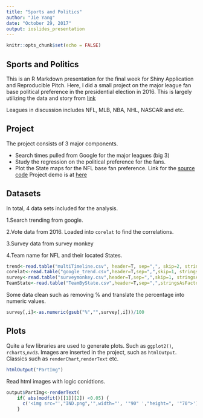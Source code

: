 ```yaml
---
title: "Sports and Politics"
author: "Jie Yang"
date: "October 29, 2017"
output: ioslides_presentation
---
```


```r
knitr::opts_chunk$set(echo = FALSE)
```

## Sports and Politics

This is an R Markdown presentation for the final week for Shiny Application and Reproducible Pitch.
Here, I did a small project on the major league fan base political preference in the presidential election in 2016. This is largely utilizing the data and story from [link](https://fivethirtyeight.com/features/how-every-nfl-teams-fans-lean-politically/)

Leagues in discussion includes NFL, MLB, NBA, NHL, NASCAR and etc.

## Project

The project consists of 3 major components.

- Search times pulled from Google for the major leagues (big 3)
- Study the regression on the political preference for the fans.
- Plot the State maps for the NFL base fan preference.
Link for the [source code](https://github.com/aceduce/DSS_DataProd/tree/master/DDS_DataProject_w4/NFL_Politics)
Project demo is at [here](https://aceduce.shinyapps.io/sports_politics/)


## Datasets 

In total, 4 data sets included for the analysis. 

1.Search trending from google.

2.Vote data from 2016. Loaded into `corelat` to find the correlations.

3.Survey data from survey monkey

4.Team name for NFL and their located States.

```r
trend<-read.table("multiTimeline.csv", header=T, sep=",", skip=2, stringsAsFactors = FALSE)
corelat<-read.table("google_trend.csv",header=T,sep=",",skip=1, stringsAsFactors = FALSE)
survey<-read.table("surveymonkey.csv",header=T,sep=",",skip=1, stringsAsFactors = FALSE)
TeamState<-read.table("TeamByState.csv",header=T,sep=",",stringsAsFactors = FALSE)
```
Some data clean such as removing % and translate the percentage into numeric values.
```r
survey[,i]<-as.numeric(gsub("%","",survey[,i]))/100
```

## Plots

Quite a few libraries are used to generate plots. Such as `ggplot2()`, `rcharts`,`nvd3`. Images are inserted in the project, such as `htmlOutput`. Classics such as `renderChart`,`renderText` etc.
```r
htmlOutput("PartImg")
```
Read html images with logic conidtions.
```r
output$PartImg<-renderText(
    if( abs(modfit()[[1]][2]) <0.05) {
      c('<img src="',"IND.png",'",width="', '"90" ',"height=", '"70">')
    }
```

